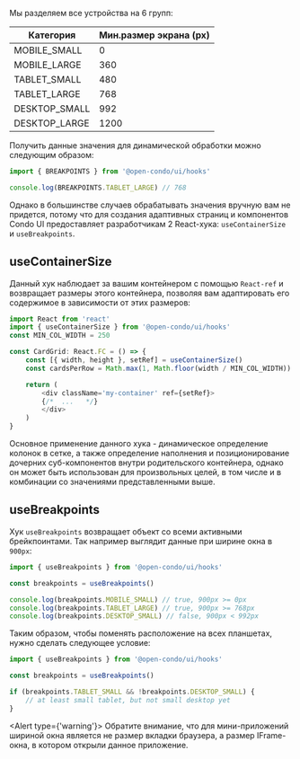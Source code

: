 Мы разделяем все устройства на 6 групп:

| Категория     | Мин.размер экрана (px) |
|---------------|------------------------|
| MOBILE_SMALL  | 0                      |
| MOBILE_LARGE  | 360                    |
| TABLET_SMALL  | 480                    |
| TABLET_LARGE  | 768                    |
| DESKTOP_SMALL | 992                    |
| DESKTOP_LARGE | 1200                   |

Получить данные значения для динамической обработки можно следующим образом:
```typescript
import { BREAKPOINTS } from '@open-condo/ui/hooks'

console.log(BREAKPOINTS.TABLET_LARGE) // 768
```

Однако в большинстве случаев обрабатывать значения вручную вам не придется, потому что
для создания адаптивных страниц и компонентов Condo UI предоставляет разработчикам 2 React-хука: `useContainerSize` и `useBreakpoints`.

## useContainerSize
Данный хук наблюдает за вашим контейнером с помощью `React-ref` и возвращает размеры этого контейнера,
позволяя вам адаптировать его содержимое в зависимости от этих размеров:

```typescript jsx
import React from 'react'
import { useContainerSize } from '@open-condo/ui/hooks'
const MIN_COL_WIDTH = 250

const CardGrid: React.FC = () => {
    const [{ width, height }, setRef] = useContainerSize()
    const cardsPerRow = Math.max(1, Math.floor(width / MIN_COL_WIDTH))

    return (
        <div className='my-container' ref={setRef}>
        {/*  ...   */}
        </div>
    )
}
```

Основное применение данного хука - динамическое определение колонок в сетке, а также определение наполнения
и позиционирование дочерних суб-компонентов внутри родительского контейнера, однако он может быть использован
для произвольных целей, в том числе и в комбинации со значениями представленными выше.

## useBreakpoints

Хук `useBreakpoints` возвращает объект со всеми активными брейкпоинтами. Так например выглядит данные при ширине окна в `900px`:
```typescript
import { useBreakpoints } from '@open-condo/ui/hooks'

const breakpoints = useBreakpoints()

console.log(breakpoints.MOBILE_SMALL) // true, 900px >= 0px
console.log(breakpoints.TABLET_LARGE) // true, 900px >= 768px
console.log(breakpoints.DESKTOP_SMALL) // false, 900px < 992px
```
Таким образом, чтобы поменять расположение на всех планшетах, нужно сделать следующее условие:
```typescript
import { useBreakpoints } from '@open-condo/ui/hooks'

const breakpoints = useBreakpoints()

if (breakpoints.TABLET_SMALL && !breakpoints.DESKTOP_SMALL) {
    // at least small tablet, but not small desktop yet
}
```

<Alert type={'warning'}>
    Обратите внимание, что для мини-приложений шириной окна является не размер вкладки браузера, а размер IFrame-окна, в котором открыли данное приложение.
</Alert>
